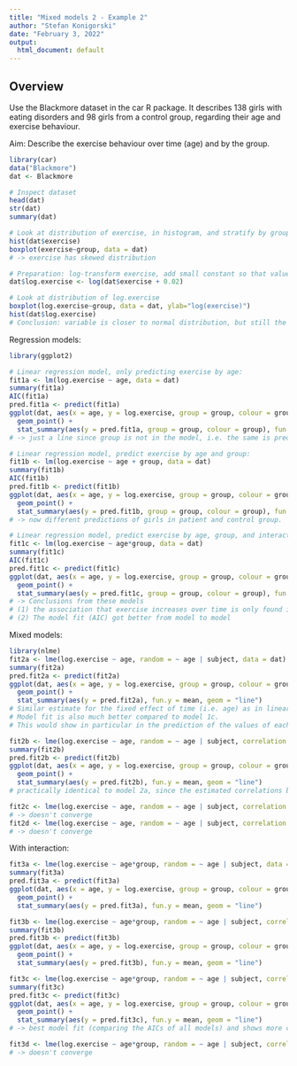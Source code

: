 ```yaml
---
title: "Mixed models 2 - Example 2"
author: "Stefan Konigorski"
date: "February 3, 2022"
output:
  html_document: default
---
```


## Overview

Use the Blackmore dataset in the car R package. It describes 138 girls with eating disorders and 98 girls from a control group, regarding their age and exercise behaviour.

Aim: Describe the exercise behaviour over time (age) and by the group.
		
```r
library(car)
data("Blackmore")
dat <- Blackmore

# Inspect dataset
head(dat)
str(dat)
summary(dat)

# Look at distribution of exercise, in histogram, and stratify by group with boxplot
hist(dat$exercise)
boxplot(exercise~group, data = dat) 
# -> exercise has skewed distribution

# Preparation: log-transform exercise, add small constant so that values of 0 don't become NA
dat$log.exercise <- log(dat$exercise + 0.02) 

# Look at distribution of log.exercise
boxplot(log.exercise~group, data = dat, ylab="log(exercise)")
hist(dat$log.exercise)
# Conclusion: variable is closer to normal distribution, but still the transformation has brough the variable to a normal distribution, since the 0 values are still highly present. It would hence be better to model the original variable in another distribution in a GLMM, but we will look at a linear mixed model here for illustration:
```

Regression models:

```r
library(ggplot2)

# Linear regression model, only predicting exercise by age:
fit1a <- lm(log.exercise ~ age, data = dat)
summary(fit1a)
AIC(fit1a)
pred.fit1a <- predict(fit1a)
ggplot(dat, aes(x = age, y = log.exercise, group = group, colour = group)) + 
  geom_point() +
  stat_summary(aes(y = pred.fit1a, group = group, colour = group), fun.y = mean, geom = "line")
# -> just a line since group is not in the model, i.e. the same is predicted for both groups
```

```r
# Linear regression model, predict exercise by age and group:
fit1b <- lm(log.exercise ~ age + group, data = dat)
summary(fit1b)
AIC(fit1b)
pred.fit1b <- predict(fit1b)
ggplot(dat, aes(x = age, y = log.exercise, group = group, colour = group)) + 
  geom_point() +
  stat_summary(aes(y = pred.fit1b, group = group, colour = group), fun.y = mean, geom = "line")
# -> now different predictions of girls in patient and control group.
```

```r
# Linear regression model, predict exercise by age, group, and interaction:
fit1c <- lm(log.exercise ~ age*group, data = dat)
summary(fit1c)
AIC(fit1c)
pred.fit1c <- predict(fit1c)
ggplot(dat, aes(x = age, y = log.exercise, group = group, colour = group)) + 
  geom_point() +
  stat_summary(aes(y = pred.fit1c, group = group, colour = group), fun.y = mean, geom = "line")
# -> Conclusions from these models
# (1) the association that exercise increases over time is only found in the patient group! This was not visible when the interaction was not modeled.
# (2) The model fit (AIC) got better from model to model
```

Mixed models:

```r
library(nlme)
fit2a <- lme(log.exercise ~ age, random = ~ age | subject, data = dat)
summary(fit2a)
pred.fit2a <- predict(fit2a)
ggplot(dat, aes(x = age, y = log.exercise, group = group, colour = group)) + 
  geom_point() +
  stat_summary(aes(y = pred.fit2a), fun.y = mean, geom = "line")
# Similar estimate for the fixed effect of time (i.e. age) as in linear regresion, but much better prediction of the single values (by the random effects), this is also visible in the group differences.
# Model fit is also much better compared to model 1c.
# This would show in particular in the prediction of the values of each girl.
```

```r
fit2b <- lme(log.exercise ~ age, random = ~ age | subject, correlation = corCompSymm( form = ~ 1 | subject), data = dat)
summary(fit2b)
pred.fit2b <- predict(fit2b)
ggplot(dat, aes(x = age, y = log.exercise, group = group, colour = group)) + 
  geom_point() +
  stat_summary(aes(y = pred.fit2b), fun.y = mean, geom = "line")
# practically identical to model 2a, since the estimated correlations between individuals is also here practically 0.
```

```r
fit2c <- lme(log.exercise ~ age, random = ~ age | subject, correlation = corAR1( form = ~ 1 | subject), data = dat)
# -> doesn't converge
fit2d <- lme(log.exercise ~ age, random = ~ age | subject, correlation = corSymm( form = ~ 1 | subject), data = dat)
# -> doesn't converge
```

With interaction:

```r
fit3a <- lme(log.exercise ~ age*group, random = ~ age | subject, data = dat)
summary(fit3a)
pred.fit3a <- predict(fit3a)
ggplot(dat, aes(x = age, y = log.exercise, group = group, colour = group)) + 
  geom_point() +
  stat_summary(aes(y = pred.fit3a), fun.y = mean, geom = "line")
```

```r
fit3b <- lme(log.exercise ~ age*group, random = ~ age | subject, correlation = corCompSymm( form = ~ 1 | subject), data = dat)
summary(fit3b)
pred.fit3b <- predict(fit3b)
ggplot(dat, aes(x = age, y = log.exercise, group = group, colour = group)) + 
  geom_point() +
  stat_summary(aes(y = pred.fit3b), fun.y = mean, geom = "line")
```

```r
fit3c <- lme(log.exercise ~ age*group, random = ~ age | subject, correlation = corAR1( form = ~ 1 | subject), data = dat)
summary(fit3c)
pred.fit3c <- predict(fit3c)
ggplot(dat, aes(x = age, y = log.exercise, group = group, colour = group)) + 
  geom_point() +
  stat_summary(aes(y = pred.fit3c), fun.y = mean, geom = "line")
# -> best model fit (comparing the AICs of all models) and shows more clearly the differences between the groups in the predicted values (see lines).
```

```r
fit3d <- lme(log.exercise ~ age*group, random = ~ age | subject, correlation = corSymm( form = ~ 1 | subject), data = dat)
# -> doesn't converge
```
